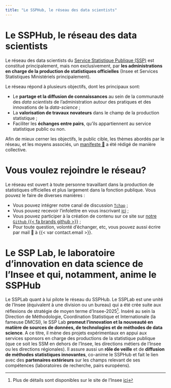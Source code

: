 ```yaml
---
title: "Le SSPHub, le réseau des data scientists"
---
```


# Le SSPHub, le réseau des data scientists

Le réseau des data scientists du [Service Statistique Publique (SSP)](https://www.insee.fr/fr/information/1302192) est constitué principalement, mais non exclusivement, par **les administrations en charge de la production de statistiques officielles**
(Insee et Services Statistiques Ministériels principalement). 

Le réseau répond à plusieurs objectifs, dont les principaux sont:

- Le **partage et la diffusion de connaissances** au sein de la communauté des _data scientists_ de l'administration autour des pratiques et des innovations de la _data-science_ ;
- La **valorisation de travaux novateurs** dans le champ de la production statistique ;
- Faciliter les **échanges entre pairs**, qu'ils appartiennent au service statistique public ou non. 

Afin de mieux cerner les objectifs, le public cible, les thèmes abordés par le réseau, et les moyens associés, un [manifeste 📜](/additional/manifeste.html) a été rédigé de manière collective.  

# Vous voulez rejoindre le réseau? 

Le réseau est ouvert à toute personne travaillant dans la production de statistiques officielles et plus largement dans la fonction publique. Vous pouvez le faire de diverses manières : 

- Vous pouvez intégrer notre canal de discussion [`Tchap`]({{< var contact.tchap >}}) ;
- Vous pouvez recevoir l'infolettre en vous inscrivant [ici]({{< var signup.form >}}) ;
- Vous pouvez participer à la création de contenu sur ce site sur [notre `Github` {{< fa brands github >}}](https://github.com/InseeFrLab/ssphub) ;
- Pour toute question, volonté d'échanger, etc, vous pouvez aussi écrire par mail 📧 à {{< var contact.email >}}. 

# Le SSP Lab, le laboratoire d'innovation en data science de l'Insee et qui, notamment, anime le SSPHub 

Le SSPLab quant à lui pilote le réseau du SSPHub. Le SSPLab est une unité de l'Insee (équivalent à une division ou un bureau) qui a été crée suite aux réflexions de stratégie de moyen terme d’Insee-2025[^1]. Inséré au sein la Direction de Méthodologie, Coordination Statistique et Internationale (la fameuse DMCSI), le SSP Lab **promeut l’innovation et la nouveauté en matière de sources de données, de technologies et de méthodes de data science**. A ce titre, il mène des projets expérimentaux en appui aux services sponsors en charge des productions de la statistique publique (que ce soit les SSM en dehors de l'Insee, les directions métiers de l'Insee ou les directions régionales). Il assure aussi un **rôle de veille** et de **diffusion de méthodes statistiques innovantes**, co-anime le SSPHub et fait le lien avec des **partenaires extérieurs** sur les champs relevant de ses compétences (laboratoires de recherche, pairs européens).

[^1]: Plus de détails sont disponibles sur le site de l'Insee [ici](https://www.insee.fr/fr/information/3559883)
